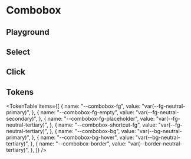 



<Meta title="Combobox" of={ComboboxStories} />

# Combobox

<ThemeSelect />

## Playground

<Canvas of={ComboboxStories.Default} />
<Controls />

## Select

<Canvas of={ComboboxStories.Select} />

## Click

<Canvas of={ComboboxStories.Click} />

## Tokens

<TokenTable
  items={[
    {
      name: "--combobox-fg",
      value: "var(--fg-neutral-primary)",
    },
    {
      name: "--combobox-fg-empty",
      value: "var(--fg-neutral-secondary)",
    },
    {
      name: "--combobox-fg-placeholder",
      value: "var(--fg-neutral-tertiary)",
    },
    {
      name: "--combobox-shortcut-fg",
      value: "var(--fg-neutral-tertiary)",
    },
    {
      name: "--combobox-bg",
      value: "var(--bg-neutral-primary)",
    },
    {
      name: "--combobox-bg-hover",
      value: "var(--bg-neutral-tertiary)",
    },
    {
      name: "--combobox-border",
      value: "var(--border-neutral-tertiary)",
    },
  ]}
/>

<Toaster position="bottom-right" />
